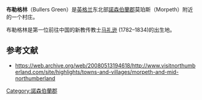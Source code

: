 {{Infobox UK place
|static_image = 
|static_image_caption = 
|official_name = Bullers Green
|os_grid_reference = NZ194864
|latitude = 55.172
|longitude = -1.696
|unitary_england=        [[Northumberland_County_Council|Northumberland]]
|lieutenancy_england=    [[諾森伯蘭郡|諾森伯蘭郡]]
|region = 東北英格蘭
|country = 英格蘭 
|post_town = MORPETH
|postcode_area = NE
|postcode_district = NE61
|dial_code = 
|constituency_westminster= [[Berwick-upon-Tweed_(UK_Parliament_constituency)|Berwick-upon-Tweed]]
|population = 
}}
'''布勒格林'''（Bullers Green）是[[英格兰|英格兰]]东北部[[諾森伯蘭郡|諾森伯蘭郡]]莫珀斯（Morpeth）附近的一个村庄。

布勒格林是第一位前往中国的新教传教士[[马礼逊|马礼逊]] (1782–1834)的出生地。

==参考文献==
{{reflist}}
*https://web.archive.org/web/20080513194618/http://www.visitnorthumberland.com/site/highlights/towns-and-villages/morpeth-and-mid-northumberland

[[Category:諾森伯蘭郡|Category:諾森伯蘭郡]]